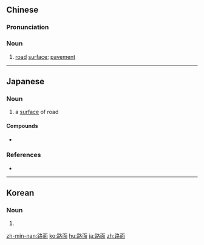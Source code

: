 ==Chinese==
{{zh-forms}}

===Pronunciation===
{{zh-pron
|m=lùmiàn
|c=lou6 min6
|mn=lō͘-bīn
|cat=n
}}

===Noun===
{{zh-noun}}

# [[road]] [[surface]]; [[pavement]]

{{zh-cat|Advanced}}

----

==Japanese==
{{ja-kanjitab|ろ|めん|yomi=on}}

===Noun===
{{ja-noun|ろめん}}

# a [[surface]] of road

====Compounds====
* {{l/ja|路面電車}}

===References===
* {{R:Shogakukan}}

----

==Korean==
{{ko-hanjatab|路|面}}

===Noun===
{{ko-noun|rv=nomyeon|hangeul=노면}}

# {{hanja form of|노면|surface of a road}}

{{attention|ko|is this a noun or another part of speach?}}

[[zh-min-nan:路面]]
[[ko:路面]]
[[hu:路面]]
[[ja:路面]]
[[zh:路面]]